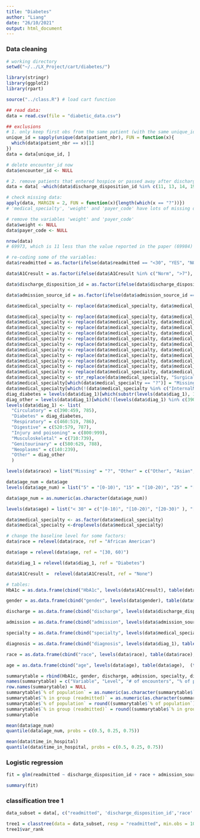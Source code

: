```yaml
---
title: "Diabetes"
author: "Liang"
date: "26/10/2021"
output: html_document
---
```


### Data cleaning
```r
# working directory
setwd("~/../LX_Project/cart/diabetes/")

library(stringr)
library(ggplot2)
library(rpart) 

source("../class.R") # load cart function

## read data:
data = read.csv(file = "diabetic_data.csv")

## exclusions
# 1. only keep first obs from the same patient (with the same unique_id)
unique_id = sapply(unique(data$patient_nbr), FUN = function(x){
  which(data$patient_nbr == x)[1]
})
data = data[unique_id, ]

# delete encounter_id now
data$encounter_id <- NULL

# 2. remove patients that entered hospice or passed away after discharge
data = data[ -which(data$discharge_disposition_id %in% c(11, 13, 14, 19, 20, 21)), ]

# check missing data:
apply(data, MARGIN = 2, FUN = function(x){length(which(x == "?"))})
# 'medical_specialty', 'weight' and 'payer_code' have lots of missing data

# remove the variables 'weight' and 'payer_code'
data$weight <- NULL
data$payer_code <- NULL

nrow(data)
# 69973, which is 11 less than the value reported in the paper (69984)

# re-coding some of the variables:
data$readmitted = as.factor(ifelse(data$readmitted == "<30", "YES", "NO"))

data$A1Cresult = as.factor(ifelse(data$A1Cresult %in% c("Norm", ">7"), "Normal", ifelse(data$A1Cresult == "None", "None", ifelse(data$change == "Ch", "high_ch", "high_noch"))))

data$discharge_disposition_id = as.factor(ifelse(data$discharge_disposition_id == 1, "Home", "Other"))

data$admission_source_id = as.factor(ifelse(data$admission_source_id == 7, "Emergency", ifelse(data$admission_source_id %in% c(1,2), "Referral", "Other")))

data$medical_specialty <- replace(data$medical_specialty, data$medical_specialty == "Cardiology-Pediatric", "Cardiology")

data$medical_specialty <- replace(data$medical_specialty, data$medical_specialty == "Surgeon", "SurgicalSpecialty")
data$medical_specialty <- replace(data$medical_specialty, data$medical_specialty == "Surgery-Cardiovascular/Thoracic", "SurgicalSpecialty")
data$medical_specialty <- replace(data$medical_specialty, data$medical_specialty == "Surgery-Colon&Rectal", "SurgicalSpecialty")
data$medical_specialty <- replace(data$medical_specialty, data$medical_specialty == "Surgery-General", "SurgicalSpecialty")
data$medical_specialty <- replace(data$medical_specialty, data$medical_specialty == "Surgery-Maxillofacial", "SurgicalSpecialty")
data$medical_specialty <- replace(data$medical_specialty, data$medical_specialty == "Surgery-Neuro", "SurgicalSpecialty")
data$medical_specialty <- replace(data$medical_specialty, data$medical_specialty == "Surgery-Pediatric", "SurgicalSpecialty")
data$medical_specialty <- replace(data$medical_specialty, data$medical_specialty == "Surgery-Plastic", "SurgicalSpecialty")
data$medical_specialty <- replace(data$medical_specialty, data$medical_specialty == "Surgery-PlasticwithinHeadandNeck", "SurgicalSpecialty")
data$medical_specialty <- replace(data$medical_specialty, data$medical_specialty == "Surgery-Thoracic", "SurgicalSpecialty")
data$medical_specialty <- replace(data$medical_specialty, data$medical_specialty == "Surgery-Vascular", "SurgicalSpecialty")
data$medical_specialty <- str_replace(data$medical_specialty, "SurgicalSpecialty", "Surgery")
data$medical_specialty[which(data$medical_specialty == "?")] = "Missing or Unknown" 
data$medical_specialty[which(!(data$medical_specialty %in% c("InternalMedicine", "Cardiology", "Surgery", "Family/GeneralPractice", "Missing or Unknown")))] = "Other" 
diag_diabetes = levels(data$diag_1)[which(substr(levels(data$diag_1), 1, 3)==250)]
diag_other = levels(data$diag_1)[which(!(levels(data$diag_1) %in% c(390:459, 785, diag_diabetes, 460:519, 786, 520:579, 787, 800:999, 710:739, 580:629, 788, 140:239)))]
levels(data$diag_1) <- list(
  "Circulatory" = c(390:459, 785), 
  "Diabetes" = diag_diabetes, 
  "Respiratory" = c(460:519, 786), 
  "Digestive" = c(520:579, 787),
  "Injury and poisoning" = c(800:999),
  "Musculoskeletal" = c(710:739),
  "Genitourinary" = c(580:629, 788),
  "Neoplasms" = c(140:239),
  "Other" = diag_other
  )

levels(data$race) = list("Missing" = "?", "Other" = c("Other", "Asian", "Hispanic"), "African American" = "AfricanAmerican", "Caucasian" = "Caucasian" )

data$age_num = data$age
levels(data$age_num) = list("5" = "[0-10)", "15" = "[10-20)", "25" = "[20-30)", "35" = "[30-40)", "45" = "[40-50)", "55" = "[50-60)", "65" = "[60-70)", "75" = "[70-80)", "85" = "[80-90)", "95" = "[90-100)")

data$age_num = as.numeric(as.character(data$age_num))

levels(data$age) = list("< 30" = c("[0-10)", "[10-20)", "[20-30)" ), "[30, 60)" = c("[30-40)", "[40-50)", "[50-60)"), "[60, 100) " = c("[60-70)", "[70-80)", "[80-90)", "[90-100)"))

data$medical_specialty <- as.factor(data$medical_specialty)
data$medical_specialty <-droplevels(data$medical_specialty)

# change the baseline level for some factors:
data$race = relevel(data$race, ref = "African American")

data$age = relevel(data$age, ref = "[30, 60)") 

data$diag_1 = relevel(data$diag_1, ref = "Diabetes") 

data$A1Cresult =  relevel(data$A1Cresult, ref = "None") 

# tables:
HbA1c = as.data.frame(cbind("HbA1c", levels(data$A1Cresult), table(data$A1Cresult),  (table(data$A1Cresult))/nrow(data), table(data$A1Cresult, data$readmitted)[, 2], table(data$A1Cresult, data$readmitted)[, 2]/table(data$A1Cresult)))

gender = as.data.frame(cbind("gender", levels(data$gender), table(data$gender),  (table(data$gender))/nrow(data), table(data$gender, data$readmitted)[, 2], table(data$gender, data$readmitted)[, 2]/table(data$gender)))

discharge = as.data.frame(cbind("discharge", levels(data$discharge_disposition_id), table(data$discharge_disposition_id),  (table(data$discharge_disposition_id))/nrow(data), table(data$discharge_disposition_id, data$readmitted)[, 2], table(data$discharge_disposition_id, data$readmitted)[, 2]/table(data$discharge_disposition_id)))

admission = as.data.frame(cbind("admission", levels(data$admission_source_id), table(data$admission_source_id),  (table(data$admission_source_id))/nrow(data), table(data$admission_source_id, data$readmitted)[, 2], table(data$admission_source_id, data$readmitted)[, 2]/table(data$admission_source_id)))

specialty = as.data.frame(cbind("specialty", levels(data$medical_specialty), table(data$medical_specialty),  (table(data$medical_specialty))/nrow(data), table(data$medical_specialty, data$readmitted)[, 2], table(data$medical_specialty, data$readmitted)[, 2]/table(data$medical_specialty)))

diagnosis = as.data.frame(cbind("diagnosis", levels(data$diag_1), table(data$diag_1),  (table(data$diag_1))/nrow(data), table(data$diag_1, data$readmitted)[, 2], table(data$diag_1, data$readmitted)[, 2]/table(data$diag_1)))

race = as.data.frame(cbind("race", levels(data$race), table(data$race),  (table(data$race))/nrow(data), table(data$race, data$readmitted)[, 2], table(data$race, data$readmitted)[, 2]/table(data$race)))

age = as.data.frame(cbind("age", levels(data$age), table(data$age),  (table(data$age))/nrow(data), table(data$age, data$readmitted)[, 2], table(data$age, data$readmitted)[, 2]/table(data$age)))

summarytable = rbind(HbA1c, gender, discharge, admission, specialty, diagnosis, race, age)
names(summarytable) = c("Variable", "Level", "# of encounters", "% of population", "# of encounters (readmitted)", "% in group (readmitted)")
row.names(summarytable) = NULL
summarytable$`% of population` = as.numeric(as.character(summarytable$`% of population`))
summarytable$`% in group (readmitted)` = as.numeric(as.character(summarytable$`% in group (readmitted)`))
summarytable$`% of population` = round((summarytable$`% of population`)* 100, digits = 2)
summarytable$`% in group (readmitted)` = round((summarytable$`% in group (readmitted)`)* 100, digits = 2)
summarytable

mean(data$age_num)
quantile(data$age_num, probs = c(0.5, 0.25, 0.75))

mean(data$time_in_hospital)
quantile(data$time_in_hospital, probs = c(0.5, 0.25, 0.75))
```

### Logistic regression
```r
fit = glm(readmitted ~ discharge_disposition_id + race + admission_source_id + medical_specialty + time_in_hospital + age + diag_1 + A1Cresult  +  diag_1 * discharge_disposition_id + race * discharge_disposition_id + medical_specialty*discharge_disposition_id + discharge_disposition_id*time_in_hospital + time_in_hospital*medical_specialty + age * medical_specialty + time_in_hospital*diag_1 + A1Cresult* diag_1, family = "binomial", data = data)

summary(fit)
```

### classification tree 1
```r
data_subset = data[, c("readmitted", 'discharge_disposition_id','race' , "admission_source_id" , "medical_specialty" , "time_in_hospital" , "age" , "diag_1" , "A1Cresult")]

tree1 = classtree(data = data_subset, resp = "readmitted", min.obs = 100)
tree1$var_rank
```
